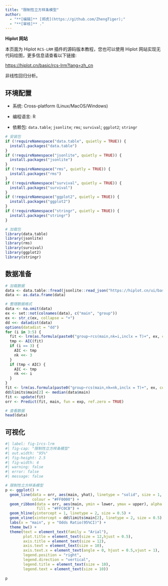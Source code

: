 ```yaml
---
title: "限制性立方样条模型"
author:
  - "**[编辑]** [郑虎](https://github.com/ZhengTiger);"
  - "**[审核]** ."
---
```


::: callout-note
**Hiplot 网站**

本页面为 Hiplot `RCS-LRM` 插件的源码版本教程，您也可以使用 Hiplot 网站实现无代码绘图，更多信息请查看以下链接:

<https://hiplot.cn/basic/rcs-lrm?lang=zh_cn>
:::

非线性回归分析。

## 环境配置

-   系统: Cross-platform (Linux/MacOS/Windows)

-   编程语言: R

-   依赖包: `data.table`; `jsonlite`; `rms`; `survival`; `ggplot2`; `stringr`

```r
# 安装包
if (!requireNamespace("data.table", quietly = TRUE)) {
  install.packages("data.table")
}
if (!requireNamespace("jsonlite", quietly = TRUE)) {
  install.packages("jsonlite")
}
if (!requireNamespace("rms", quietly = TRUE)) {
  install.packages("rms")
}
if (!requireNamespace("survival", quietly = TRUE)) {
  install.packages("survival")
}
if (!requireNamespace("ggplot2", quietly = TRUE)) {
  install.packages("ggplot2")
}
if (!requireNamespace("stringr", quietly = TRUE)) {
  install.packages("stringr")
}

# 加载包
library(data.table)
library(jsonlite)
library(rms)
library(survival)
library(ggplot2)
library(stringr)
```

## 数据准备

```r
# 加载数据
data <- data.table::fread(jsonlite::read_json("https://hiplot.cn/ui/basic/rcs-lrm/data.json")$exampleData$textarea[[1]])
data <- as.data.frame(data)

# 整理数据格式
data <- na.omit(data)
ex <- set::not(colnames(data), c("main", "group"))
ex <- str_c(ex, collapse = "+")
dd <<- datadist(data)
options(datadist = "dd")
for (i in 3:5) {
  fit <- lrm(as.formula(paste0("group~rcs(main,nk=i,inclx = T)+", ex, collapse = "+")), data = data, x = TRUE)
  tmp <- AIC(fit)
  if (i == 3) {
    AIC <- tmp
    nk <<- 3
  }
  if (tmp < AIC) {
    AIC <- tmp
    nk <<- i
  }
}
fit <- lrm(as.formula(paste0("group~rcs(main,nk=nk,inclx = T)+", ex, collapse = "+")), data = data, x = TRUE)
dd$limits$main[2] <- median(data$main)
fit <- update(fit)
orr <- Predict(fit, main, fun = exp, ref.zero = TRUE)

# 查看数据
head(data)
```

## 可视化

```r
#| label: fig-1rcs-lrm
#| fig-cap: "限制性立方样条模型"
#| out.width: "95%"
#| fig-height: 2.5
#| fig-width: 4
#| warning: false
#| error: false
#| message: false

# 限制性立方样条模型
p <- ggplot() +
  geom_line(data = orr, aes(main, yhat), linetype = "solid", size = 1, alpha = 1,
            colour = "#FF0000") +
  geom_ribbon(data = orr, aes(main, ymin = lower, ymax = upper), alpha = 0.6, 
              fill = "#FFC0CB") +
  geom_hline(yintercept = 1, linetype = 2, size = 0.5) +
  geom_vline(xintercept = dd$limits$main[2], linetype = 2, size = 0.5) +
  labs(x = "main", y = "Odds Ratio(95%CI)") +
  theme_bw() +
  theme(text = element_text(family = "Arial"),
        plot.title = element_text(size = 12,hjust = 0.5),
        axis.title = element_text(size = 12),
        axis.text = element_text(size = 10),
        axis.text.x = element_text(angle = 0, hjust = 0.5,vjust = 1),
        legend.position = "right",
        legend.direction = "vertical",
        legend.title = element_text(size = 10),
        legend.text = element_text(size = 10))
 
p
```



